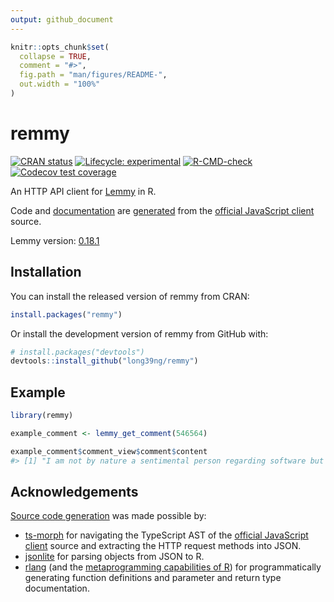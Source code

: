 ```yaml
---
output: github_document
---
```


<!-- README.md is generated from README.Rmd. Please edit that file -->

```r
knitr::opts_chunk$set(
  collapse = TRUE,
  comment = "#>",
  fig.path = "man/figures/README-",
  out.width = "100%"
)
```

# remmy

<!-- badges: start -->
[![CRAN status](https://www.r-pkg.org/badges/version/remmy)](https://CRAN.R-project.org/package=remmy)
[![Lifecycle: experimental](https://img.shields.io/badge/lifecycle-experimental-orange.svg)](https://lifecycle.r-lib.org/articles/stages.html#experimental)
[![R-CMD-check](https://github.com/long39ng/remmy/actions/workflows/R-CMD-check.yaml/badge.svg)](https://github.com/long39ng/remmy/actions/workflows/R-CMD-check.yaml)
[![Codecov test coverage](https://codecov.io/gh/long39ng/remmy/branch/main/graph/badge.svg)](https://app.codecov.io/gh/long39ng/remmy?branch=main)
<!-- badges: end -->

An HTTP API client for [Lemmy](https://github.com/LemmyNet/lemmy) in R.

Code and [documentation](https://long39ng.github.io/remmy/reference/index.html) are [generated](https://github.com/long39ng/remmy/tree/main/dev) from the [official JavaScript client](https://github.com/LemmyNet/lemmy-js-client) source.

Lemmy version: [0.18.1](https://github.com/LemmyNet/lemmy/releases/tag/0.18.1)

## Installation

You can install the released version of remmy from CRAN:

``` r
install.packages("remmy")
```

Or install the development version of remmy from GitHub with:

``` r
# install.packages("devtools")
devtools::install_github("long39ng/remmy")
```

## Example

``` r
library(remmy)

example_comment <- lemmy_get_comment(546564)

example_comment$comment_view$comment$content
#> [1] "I am not by nature a sentimental person regarding software but I will truly miss RiF."
```

## Acknowledgements

[Source code generation](https://github.com/long39ng/remmy/tree/main/dev) was made possible by:

- [ts-morph](https://github.com/dsherret/ts-morph) for navigating the TypeScript AST of the [official JavaScript client](https://github.com/LemmyNet/lemmy-js-client) source and extracting the HTTP request methods into JSON.
- [jsonlite](https://github.com/jeroen/jsonlite) for parsing objects from JSON to R.
- [rlang](https://github.com/r-lib/rlang) (and the [metaprogramming capabilities of R](https://adv-r.hadley.nz/expressions.html)) for programmatically generating function definitions and parameter and return type documentation.
